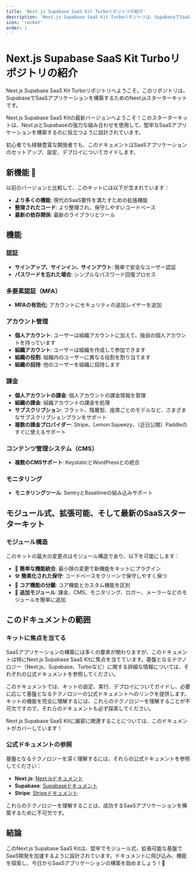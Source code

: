 ```yaml
---
title: 'Next.js Supabase SaaS Kit Turboリポジトリの紹介'
description: 'Next.js Supabase SaaS Kit Turboリポジトリは、SupabaseでSaaSアプリケーションを構築するためのNext.jsスターターキットです。'
icon: 'rocket'
order: 1
---
```


# Next.js Supabase SaaS Kit Turboリポジトリの紹介

Next.js Supabase SaaS Kit Turboリポジトリへようこそ。このリポジトリは、SupabaseでSaaSアプリケーションを構築するためのNext.jsスターターキットです。

Next.js Supabase SaaS Kitの最新バージョンへようこそ！このスターターキットは、Next.jsとSupabaseの強力な組み合わせを使用して、堅牢なSaaSアプリケーションを構築するのに役立つように設計されています。

初心者でも経験豊富な開発者でも、このドキュメントはSaaSアプリケーションのセットアップ、設定、デプロイについてガイドします。

## 新機能 🎉

以前のバージョンと比較して、このキットには以下が含まれています：

- **より多くの機能**: 現代のSaaS要件を満たすための拡張機能
- **整理されたコード**: より整理され、保守しやすいコードベース
- **最新の依存関係**: 最新のライブラリとツール

## 機能

### 認証
- **サインアップ、サインイン、サインアウト**: 簡単で安全なユーザー認証
- **パスワードを忘れた場合**: シンプルなパスワード回復プロセス

### 多要素認証（MFA）
- **MFAの有効化**: アカウントにセキュリティの追加レイヤーを追加

### アカウント管理
- **個人アカウント**: ユーザーは組織アカウントに加えて、独自の個人アカウントを持っています
- **組織アカウント**: ユーザーは組織を作成して参加できます
- **組織の役割**: 組織内のユーザーに異なる役割を割り当てます
- **組織の招待**: 他のユーザーを組織に招待します

### 課金
- **個人アカウントの課金**: 個人アカウントの課金情報を管理
- **組織の課金**: 組織アカウントの課金を処理
- **サブスクリプション**: フラット、階層型、座席ごとのモデルなど、さまざまなサブスクリプションプランをサポート
- **複数の課金プロバイダー**: Stripe、Lemon Squeezy、（近日公開）Paddleのすぐに使えるサポート

### コンテンツ管理システム（CMS）
- **複数のCMSサポート**: KeystaticとWordPressとの統合

### モニタリング
- **モニタリングツール**: SentryとBaselimeの組み込みサポート

## モジュール式、拡張可能、そして最新のSaaSスターターキット

### モジュール構造
このキットの最大の変更点はモジュール構造であり、以下を可能にします：

- 🧩 **簡単な機能統合**: 最小限の変更で新機能をキットにプラグイン
- 🛠️ **簡素化された保守**: コードベースをクリーンで保守しやすく保つ
- 🎯 **コア機能の分離**: コア機能とカスタム機能を区別
- 🌟 **追加モジュール**: 課金、CMS、モニタリング、ロガー、メーラーなどのモジュールを簡単に追加

## このドキュメントの範囲

### キットに焦点を当てる
SaaSアプリケーションの構築には多くの要素が関わりますが、このドキュメントは特にNext.js Supabase SaaS Kitに焦点を当てています。基盤となるテクノロジー（Next.js、Supabase、Turboなど）に関する詳細な情報については、それぞれの公式ドキュメントを参照してください。

このドキュメントでは、キットの設定、実行、デプロイについてガイドし、必要に応じて基盤となるテクノロジーの公式ドキュメントへのリンクを提供します。キットの機能を完全に理解するには、これらのテクノロジーを理解することが不可欠ですので、それらのドキュメントも必ず探索してください。

Next.js Supabase SaaS Kitに厳密に関連することについては、このドキュメントがカバーしています！

### 公式ドキュメントの参照
基盤となるテクノロジーを深く理解するには、それらの公式ドキュメントを参照してください：

- **Next.js**: [Next.jsドキュメント](https://nextjs.org/docs)
- **Supabase**: [Supabaseドキュメント](https://supabase.io/docs)
- **Stripe**: [Stripeドキュメント](https://stripe.com/docs)

これらのテクノロジーを理解することは、成功するSaaSアプリケーションを構築するために不可欠です。

## 結論

このNext.js Supabase SaaS Kitは、堅牢でモジュール式、拡張可能な基盤でSaaS開発を加速するように設計されています。ドキュメントに飛び込み、機能を探索し、今日からSaaSアプリケーションの構築を始めましょう！🚀
